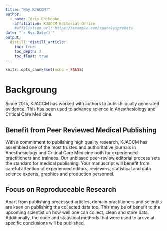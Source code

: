 ```yaml
---
title: "Why KJACCM?"
author:
  - name: Idris Chikophe
    affiliation: KJACCM Editorial Office
    #affiliation_url: https://example.com/spacelysprokets
date: "`r Sys.Date()`"
output: 
  distill::distill_article:
    toc: true
    toc_depth: 2
    toc_float: true
---
```


```r
knitr::opts_chunk$set(echo = FALSE)
```

# Backgroung 

Since 2015, KJACCM has worked with authors to publish locally generated evidence. This has been used to advance science in Anesthesiology and Critical Care Medicine.

## Benefit from Peer Reviewed Medical Publishing

With a commitment to publishing high quality research, KJACCM has assembled one of the most trusted and authoritative journals in Anesthesiology and Critical Care Medicine both for experienced practitioners and trainees. Our unbiased peer-review editorial process sets the standard for medical publishing. Your manuscript will benefit from careful attention of experienced editors, reviewers, statistical and data science experts, graphics and production personnel.

## Focus on Reproduceable Research

Apart from publishing processed articles, domain practitioners and scientits are keen on publishing the collected data too. This may be of benefit to the upcoming scientist on how well one can collect, clean and store data. Additionally, the code and statistical methods that were used to arrive at specific conclusions will be published. 

